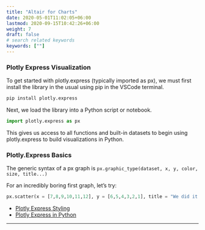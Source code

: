 ```yaml
---
title: "Altair for Charts"
date: 2020-05-01T11:02:05+06:00
lastmod: 2020-09-15T10:42:26+06:00
weight: 7
draft: false
# search related keywords
keywords: [""]
---
```



### Plotly Express Visualization

To get started with plotly.express (typically imported as px), we must first install the library in the usual using pip in the VSCode terminal. 

```python
pip install plotly.express
```

Next, we load the library into a Python script or notebook.

```python
import plotly.express as px
```


This gives us access to all functions and built-in datasets to begin using plotly.express to build visualizations in Python.


### Plotly.Express Basics

The generic syntax of a px graph is `px.graphic_type(dataset, x, y, color, size, title...)`

For an incredibly boring first graph, let's try:

```python
px.scatter(x = [7,8,9,10,11,12], y = [6,5,4,3,2,1], title = "We did it!")
```

- [Plotly Express Styling](https://plotly.com/python/styling-plotly-express/)
- [Plotly Express in Python](https://plotly.com/python/plotly-express/)

---
